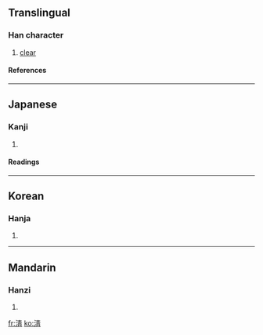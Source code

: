 {{see|清}}

==Translingual==
===Han character===
{{Han char|rn=85|rad=水|as=08|sn=11|four=|canj=水手一月 (EQMB), X水手一月 (XEQMB)}}
# [[clear]]
====References====
{{Han ref|kx=0632.150|dkj=17695|dj=1036.030|hdz=31637.111|uh=6DF8|ud=28152}}

----
==Japanese==
===Kanji===
{{ja-kanji|grade=|rs=水08}}
# {{defn|Japanese}} 
====Readings====
{{ja-readings|on=[[せい]] (sei), [[しょう]] (shō)|kun=[[きょい]] (kyoi), [[きよめる]] (kiyomeru)}}

----
==Korean==
===Hanja===
{{ko-hanja|hangeul=청|eumhun=[[맑을]] 청|rv=cheong|mr=ch'ŏng|y=cheng}}
# {{defn|Korean}}

----
==Mandarin==
===Hanzi===
{{cmn-hanzi|pin=[[qīng]] (qing1), [[yǎn]] (yan3)|wg=ch'ing<sup>1</sup>, yen<sup>3</sup>}}
# {{defn|Mandarin}}

[[fr:淸]]
[[ko:淸]]